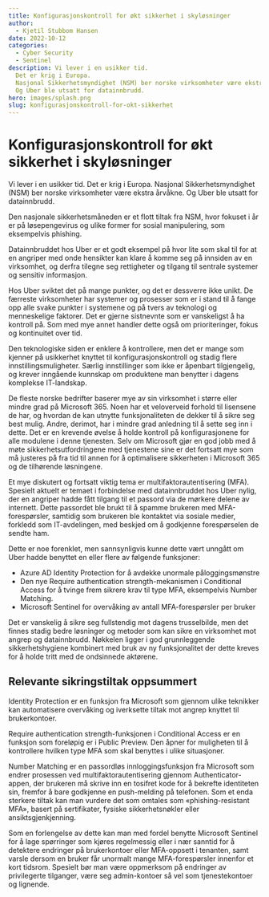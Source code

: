 ```yaml
---
title: Konfigurasjonskontroll for økt sikkerhet i skyløsninger
author:
  - Kjetil Stubbom Hansen
date: 2022-10-12
categories:
  - Cyber Security
  - Sentinel
description: Vi lever i en usikker tid. 
  Det er krig i Europa. 
  Nasjonal Sikkerhetsmyndighet (NSM) ber norske virksomheter være ekstra årvåkne. 
  Og Uber ble utsatt for datainnbrudd.  
hero: images/splash.png
slug: konfigurasjonskontroll-for-okt-sikkerhet
---
```


# Konfigurasjonskontroll for økt sikkerhet i skyløsninger

Vi lever i en usikker tid. 
Det er krig i Europa. 
Nasjonal Sikkerhetsmyndighet (NSM) ber norske virksomheter være ekstra årvåkne. 
Og Uber ble utsatt for datainnbrudd.  

Den nasjonale sikkerhetsmåneden er et flott tiltak fra NSM, hvor fokuset i år er på løsepengevirus og ulike former for sosial manipulering, som eksempelvis phishing.

Datainnbruddet hos Uber er et godt eksempel på hvor lite som skal til for at en angriper med onde hensikter kan klare å komme seg på innsiden av en virksomhet, og derfra tilegne seg rettigheter og tilgang til sentrale systemer og sensitiv informasjon.

Hos Uber sviktet det på mange punkter, og det er dessverre ikke unikt. De færreste virksomheter har systemer og prosesser som er i stand til å fange opp alle svake punkter i systemene og på tvers av teknologi og menneskelige faktorer. Det er gjerne sistnevnte som er vanskeligst å ha kontroll på. Som med mye annet handler dette også om prioriteringer, fokus og kontinuitet over tid.

Den teknologiske siden er enklere å kontrollere, men det er mange som kjenner på usikkerhet knyttet til konfigurasjonskontroll og stadig flere innstillingsmuligheter. Særlig innstillinger som ikke er åpenbart tilgjengelig, og krever inngående kunnskap om produktene man benytter i dagens komplekse IT-landskap.

De fleste norske bedrifter baserer mye av sin virksomhet i større eller mindre grad på Microsoft 365. Noen har et veloverveid forhold til lisensene de har, og hvordan de kan utnytte funksjonaliteten de dekker til å sikre seg best mulig. Andre, derimot, har i mindre grad anledning til å sette seg inn i dette. Det er en krevende øvelse å holde kontroll på konfigurasjonene for alle modulene i denne tjenesten. Selv om Microsoft gjør en god jobb med å møte sikkerhetsutfordringene med tjenestene sine er det fortsatt mye som må justeres på fra tid til annen for å optimalisere sikkerheten i Microsoft 365 og de tilhørende løsningene.

Et mye diskutert og fortsatt viktig tema er multifaktorautentisering (MFA). Spesielt aktuelt er temaet i forbindelse med datainnbruddet hos Uber nylig, der en angriper hadde fått tilgang til et passord via de mørkere delene av internett. Dette passordet ble brukt til å spamme brukeren med MFA-forespørsler, samtidig som brukeren ble kontaktet via sosiale medier, forkledd som IT-avdelingen, med beskjed om å godkjenne forespørselen de sendte ham.

Dette er noe forenklet, men sannsynligvis kunne dette vært unngått om Uber hadde benyttet en eller flere av følgende funksjoner:

- Azure AD Identity Protection for å avdekke unormale påloggingsmønstre
- Den nye Require authentication strength-mekanismen i Conditional Access for å tvinge frem sikrere krav til type MFA, eksempelvis Number Matching.
- Microsoft Sentinel for overvåking av antall MFA-forespørsler per bruker

Det er vanskelig å sikre seg fullstendig mot dagens trusselbilde, men det finnes stadig bedre løsninger og metoder som kan sikre en virksomhet mot angrep og datainnbrudd. Nøkkelen ligger i god grunnleggende sikkerhetshygiene kombinert med bruk av ny funksjonalitet der dette kreves for å holde tritt med de ondsinnede aktørene.

## Relevante sikringstiltak oppsummert
Identity Protection er en funksjon fra Microsoft som gjennom ulike teknikker kan automatisere overvåking og iverksette tiltak mot angrep knyttet til brukerkontoer.

Require authentication strength-funksjonen i Conditional Access er en funksjon som foreløpig er i Public Preview. Den åpner for muligheten til å kontrollere hvilken type MFA som skal benyttes i ulike situasjoner.

Number Matching er en passordløs innloggingsfunksjon fra Microsoft som endrer prosessen ved multifaktorautentisering gjennom Authenticator-appen, der brukeren må skrive inn en tosifret kode for å bekrefte identiteten sin, fremfor å bare godkjenne en push-melding på telefonen. Som et enda sterkere tiltak kan man vurdere det som omtales som «phishing-resistant MFA», basert på sertifikater, fysiske sikkerhetsnøkler eller ansiktsgjenkjenning.

Som en forlengelse av dette kan man med fordel benytte Microsoft Sentinel for å lage spørringer som kjøres regelmessig eller i nær sanntid for å detektere endringer på brukerkontoer eller MFA-oppsett i tenanten, samt varsle dersom en bruker får unormalt mange MFA-forespørsler innenfor et kort tidsrom. Spesielt bør man være oppmerksom på endringer av privilegerte tilganger, være seg admin-kontoer så vel som tjenestekontoer og lignende.